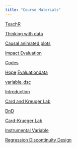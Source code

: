 ---
title: "Course Materials"
---
[TeachR](https://zahidasghar.com/data_analytics/teachR)

[Thinking with data](https://zahidasghar.com/data_analytics/thinking_with_data#/title-slide) 

[Causal animated plots](https://nickchk.com/causalgraphs.html?fbclid=IwAR1Y_b89yyNq61GIFnhTyKwzxd18CDbK47ckWMJyTIEI9wJm3HuJedL6sRY)

[Impact Evaluation](https://posit.cloud/content/6317407)

[Codes](Impact-evaluation.R) 

[Hope](data/HOPE.xlsx)
[Evaluationdata](data/evaluation.dta) 

[variable_dsc](data/variable_desc.csv)

[Introduction](https://zahidasghar.com/data_analytics/thinking_with_data)

[Card and Kreuger Lab](slides/Card_Kreuger_Lab) 


[DnD](slides/DnD.pdf)

[Card-Krueger Lab]()

[Instrumental Variable](slides/IV.pdf)

[Regression Discontinuity Design](slides/reg_DD.pdf)
